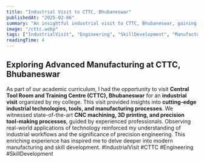 ```yaml
---
title: "Industrial Visit to CTTC, Bhubaneswar"
publishedAt: "2025-02-06"
summary: "An insightful industrial visit to CTTC, Bhubaneswar, gaining hands-on exposure to advanced manufacturing technologies."
image: "/cttc.webp"
tags: ["IndustrialVisit", "Engineering", "SkillDevelopment", "Manufacturing"]
readingTime: 4
---
```

## Exploring Advanced Manufacturing at CTTC, Bhubaneswar

As part of our academic curriculum, I had the opportunity to visit **Central Tool Room and Training Centre (CTTC), Bhubaneswar** for an **industrial visit** organized by my college. This visit provided insights into **cutting-edge industrial technologies, tools, and manufacturing processes**.
We witnessed state-of-the-art **CNC machining, 3D printing, and precision tool-making processes**, guided by experienced professionals. Observing real-world applications of technology reinforced my understanding of industrial workflows and the significance of precision engineering.
This enriching experience has inspired me to delve deeper into modern manufacturing and skill development.
#IndustrialVisit #CTTC #Engineering #SkillDevelopment
